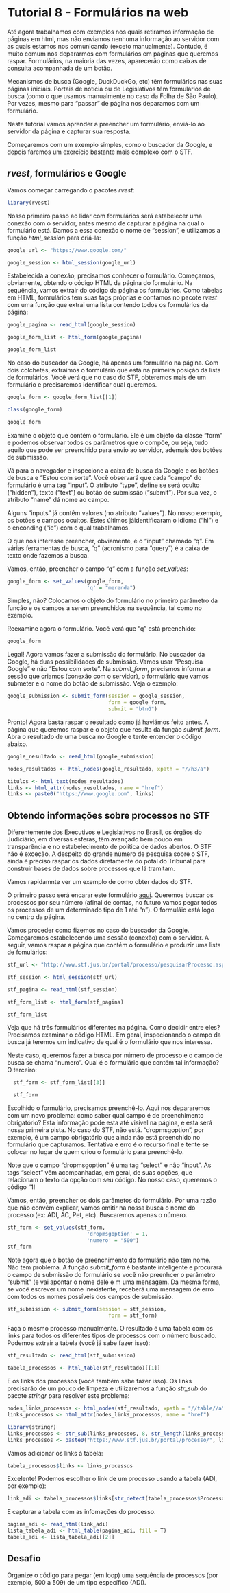 # Tutorial 8 - Formulários na web

Até agora trabalhamos com exemplos nos quais retiramos informação de páginas em html, mas não enviamos nenhuma informação ao servidor com as quais estamos nos comunicando (exceto manualmente). Contudo, é muito comum nos depararmos com formulários em páginas que queremos raspar. Formulários, na maioria das vezes, aparecerão como caixas de consulta acompanhada de um botão.

Mecanismos de busca (Google, DuckDuckGo, etc) têm formulários nas suas páginas iniciais. Portais de notícia ou de Legislativos têm formulários de busca (como o que usamos manualmente no caso da Folha de São Paulo). Por vezes, mesmo para "passar" de página nos deparamos com um formulário.

Neste tutorial vamos aprender a preencher um formulário, enviá-lo ao servidor da página e capturar sua resposta.

Começaremos com um exemplo simples, como o buscador da Google, e depois faremos um exercício bastante mais complexo com o STF.

## _rvest_, formulários e Google 

Vamos começar carregando o pacotes _rvest_:

```r
library(rvest)
```

Nosso primeiro passo ao lidar com formulários será estabelecer uma conexão com o servidor, antes mesmo de capturar a página na qual o formulário está. Damos a essa conexão o nome de "session", e utilizamos a função _html\_session_ para criá-la:

```r
google_url <- "https://www.google.com/"

google_session <- html_session(google_url)
```

Estabelecida a conexão, precisamos conhecer o formulário. Começamos, obviamente, obtendo o código HTML da página do formulário. Na sequência, vamos extrair do código da página os formulários. Como tabelas em HTML, fomrulários tem suas tags próprias e contamos no pacote _rvest_ com uma função que extrai uma lista contendo todos os formulários da página:

```r
google_pagina <- read_html(google_session)

google_form_list <- html_form(google_pagina)

google_form_list
```

No caso do buscador da Google, há apenas um formulário na página. Com dois colchetes, extraímos o formulário que está na primeira posição da lista de formulários. Você verá que no caso do STF, obteremos mais de um formulário e precisaremos identificar qual queremos.

```r
google_form <- google_form_list[[1]]

class(google_form)

google_form
```

Examine o objeto que contém o formulário. Ele é um objeto da classe "form" e podemos observar todos os parâmetros que o compõe, ou seja, tudo aquilo que pode ser preenchido para envio ao servidor, ademais dos botões de submissão.

Vá para o navegador e inspecione a caixa de busca da Google e os botões de busca e "Estou com sorte". Você observará que cada "campo" do formulário é uma tag "input". O atributo "type", define se será oculto ("hidden"), texto ("text") ou botão de submissão ("submit"). Por sua vez, o atributo "name" dá nome ao campo.

Alguns "inputs" já contêm valores (no atributo "values"). No nosso exemplo, os botões e campos ocultos. Estes últimos jáidentificaram o idioma ("hl") e o enconding ("ie") com o qual trabalhamos.

O que nos interesse preencher, obviamente, é o "input" chamado "q". Em várias ferramentas de busca, "q" (acronismo para "query") é a caixa de texto onde fazemos a busca.

Vamos, então, preencher o campo "q" com a função _set\_values_:

```r
google_form <- set_values(google_form,
                          'q' = "merenda")
```

Simples, não? Colocamos o objeto do formulário no primeiro parâmetro da função e os campos a serem preenchidos na sequência, tal como no exemplo.

Reexamine agora o formulário. Você verá que "q" está preenchido:

```r
google_form
```

Legal! Agora vamos fazer a submissão do formulário. No buscador da Google, há duas possibilidades de submissão. Vamos usar "Pesquisa Google" e não "Estou com sorte". Na _submit\_form_, precismos informar a sessão que criamos (conexão com o servidor), o formulário que vamos submeter e o nome do botão de submissão. Veja o exemplo: 

```r
google_submission <- submit_form(session = google_session, 
                                 form = google_form, 
                                 submit = "btnG")
```

Pronto! Agora basta raspar o resultado como já haviámos feito antes. A página que queremos raspar é o objeto que resulta da função _submit\_form_. Abra o resultado de uma busca no Google e tente entender o código abaixo.

```r
google_resultado <- read_html(google_submission)

nodes_resultados <- html_nodes(google_resultado, xpath = "//h3/a")

titulos <- html_text(nodes_resultados)
links <- html_attr(nodes_resultados, name = "href")
links <- paste0("https://www.google.com", links)
```

## Obtendo informações sobre processos no STF

Diferentemente dos Executivos e Legislativos no Brasil, os órgãos do Judiciário, em diversas esferas, têm avançado bem pouco em transparência e no estabelecimento de política de dados abertos. O STF não é exceção. A despeito do grande número de pesquisa sobre o STF, ainda é preciso raspar os dados diretamente do potal do Tribunal para construir bases de dados sobre processos que lá tramitam.

Vamos rapidamnte ver um exemplo de como obter dados do STF.

O primeiro passo será encarar este formulário [aqui](http://www.stf.jus.br/portal/processo/pesquisarProcesso.asp). Queremos buscar os processos por seu número (afinal de contas, no futuro vamos pegar todos os processos de um determinado tipo de 1 até "n"). O formuláio está logo no centro da página.

Vamos proceder como fizemos no caso do buscador da Google. Começaremos estabelecendo uma sessão (conexão) com o servidor. A seguir, vamos raspar a página que contém o formulário e produzir uma lista de fomulários:

```r
stf_url <- "http://www.stf.jus.br/portal/processo/pesquisarProcesso.asp"

stf_session <- html_session(stf_url)

stf_pagina <- read_html(stf_session)

stf_form_list <- html_form(stf_pagina)

stf_form_list
```

Veja que há três formulários diferentes na página. Como decidir entre eles? Precisamos examinar o código HTML. Em geral, inspecionando o campo da busca já teremos um indicativo de qual é o formulário que nos interessa.

Neste caso, queremos fazer a busca por número de processo e o campo de busca se chama "numero". Qual é o formulário que contém tal informação? O terceiro:

```r
  stf_form <- stf_form_list[[3]]

  stf_form
```
Escolhido o formulário, precisamos preenchê-lo. Aqui nos depararemos com um novo problema: como saber qual campo é de preenchimento obrigatório? Esta informação pode esta até visível na página, e esta será nossa primeira pista. No caso do STF, não está. "dropmsgoption", por exemplo, é um campo obrigatório que ainda não está preenchido no formulário que capturamos. Tentativa e erro é o recurso final e tente se colocar no lugar de quem criou o formulário para preenchê-lo.

Note que o campo "dropmsgoption" é uma tag "select" e não "input". As tags "select" vêm acompanhadas, em geral, de suas opções, que relacionam o texto da opção com seu código. No nosso caso, queremos o código "1!

Vamos, então, preencher os dois parâmetos do formulário. Por uma razão que não convém explicar, vamos omitir na nossa busca o nome do processo (ex: ADI, AC, Pet, etc). Buscaremos apenas o número.

```r
stf_form <- set_values(stf_form,
                          'dropmsgoption' = 1,
                          'numero' = "500")
stf_form                  
```

Note agora que o botão de preenchimento do formulário não tem nome. Não tem problema. A função _submit\_form_ é bastante inteligente e procurará o campo de submissão do formulário se você não preenhcer o parâmetro "submit" (e vai apontar o nome dele e m uma mensagem. Da mesma forma, se você escrever um nome inexistente, receberá uma mensagem de erro com todos os nomes possíveis dos campos de submissão.

```r
stf_submission <- submit_form(session = stf_session, 
                                 form = stf_form)
```
Faça o mesmo processo manualmente. O resultado é uma tabela com os links para todos os diferentes tipos de processos com o número buscado. Podemos extrair a tabela (você já sabe fazer isso):

```r
stf_resultado <- read_html(stf_submission)

tabela_processos <- html_table(stf_resultado)[[1]]
```

E os links dos processos (você também sabe fazer isso). Os links precisarão de um pouco de limpeza e utilizaremos a função _str\_sub_ do pacote _stringr_ para resolver este problema:

```r
nodes_links_processos <- html_nodes(stf_resultado, xpath = "//table//a")
links_processos <- html_attr(nodes_links_processos, name = "href")

library(stringr)
links_processos <- str_sub(links_processos, 8, str_length(links_processos))
links_processos <- paste0("https://www.stf.jus.br/portal/processo/", links_processos)
```

Vamos adicionar os links à tabela:

```r
tabela_processos$links <- links_processos
```

Excelente! Podemos escolher o  link de um processo usando a tabela (ADI, por exemplo):

```r
link_adi <- tabela_processos$links[str_detect(tabela_processos$Processo, "ADI")]
```
E capturar a tabela com as infomações do processo.

```r
pagina_adi <- read_html(link_adi)
lista_tabela_adi <- html_table(pagina_adi, fill = T)
tabela_adi <- lista_tabela_adi[[2]]
```

## Desafio

Organize o código para pegar (em loop) uma sequência de processos (por exemplo, 500 a 509) de um tipo específico (ADI).
